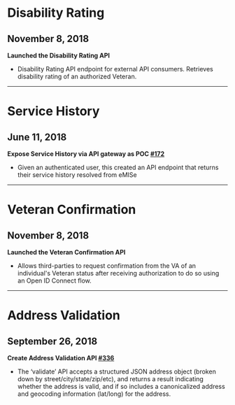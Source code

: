 <div id="disability-rating" />

# Disability Rating

## November 8, 2018

**Launched the Disability Rating API**
- Disability Rating API endpoint for external API consumers. Retrieves disability rating of an authorized Veteran.

---

<div id="service-history" />

# Service History
 
## June 11, 2018 
**Expose Service History via API gateway as POC [#172](https://github.com/department-of-veterans-affairs/vets-contrib/issues/172)**
- Given an authenticated user, this created an API endpoint that returns their service history resolved from eMISe

---

<div id="veteran-confirmation" />

# Veteran Confirmation

## November 8, 2018
**Launched the Veteran Confirmation API**
- Allows third-parties to request confirmation from the VA of an individual's Veteran status after receiving authorization to do so using an Open ID Connect flow.

---

<div id="address-validation" />

# Address Validation

## September 26, 2018
**Create Address Validation API [#336](https://github.com/department-of-veterans-affairs/vets-contrib/commit/646a1c45df3c58f361ea523afc9e772dfa07999a)**
- The ‘validate’ API accepts a structured JSON address object (broken down by street/city/state/zip/etc), and returns a result indicating whether the address is valid, and if so includes a canonicalized address and geocoding information (lat/long) for the address.